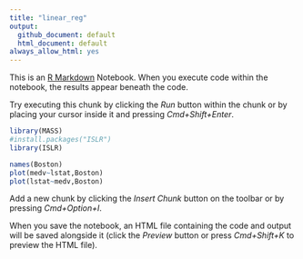 ```yaml
---
title: "linear_reg"
output:
  github_document: default
  html_document: default
always_allow_html: yes
---
```


This is an [R Markdown](http://rmarkdown.rstudio.com) Notebook. When you execute code within the notebook, the results appear beneath the code. 

Try executing this chunk by clicking the *Run* button within the chunk or by placing your cursor inside it and pressing *Cmd+Shift+Enter*. 

```r
library(MASS)
#install.packages("ISLR")
library(ISLR)
```

```r
names(Boston)
plot(medv~lstat,Boston)
plot(lstat~medv,Boston)
```


Add a new chunk by clicking the *Insert Chunk* button on the toolbar or by pressing *Cmd+Option+I*.

When you save the notebook, an HTML file containing the code and output will be saved alongside it (click the *Preview* button or press *Cmd+Shift+K* to preview the HTML file).
